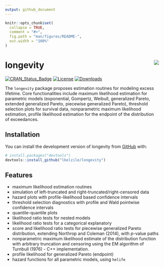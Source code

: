 ```yaml
---
output: github_document
---
```


<!-- README.md is generated from README.Rmd. Please edit that file -->

```r
knitr::opts_chunk$set(
  collapse = TRUE,
  comment = "#>",
  fig.path = "man/figures/README-",
  out.width = "100%"
)
```

# longevity <img src="man/figures/longevity_sticker.png" align="right"/>

<!-- badges: start -->

[![CRAN_Status_Badge](https://www.r-pkg.org/badges/version-last-release/longevity)](https://cran.r-project.org/package=longevity)
[![License](https://img.shields.io/badge/license-GPL%20%28%3E=%203%29-blue.svg?style=flat)](http://www.gnu.org/licenses/gpl-3.0.html)
[![Downloads](http://cranlogs.r-pkg.org/badges/longevity?color=brightgreen)](http://www.r-pkg.org/pkg/longevity)
<!-- badges: end -->

The `longevity` package proposes estimation routines for modeling excess lifetime. Core functionalities include maximum likelihood estimation for parametric models (exponential, Gompertz, Weibull, generalized Pareto, extended generalized Pareto, piecewise generalized Pareto), threshold selection plots for survival data, nonparametric maximum likelihood estimation, profile likelihood estimation for the endpoint of the distribution of exceedances.


## Installation

<!-- You can install the released version of longevity from [CRAN](https://CRAN.R-project.org) with: -->

<!-- ``` r -->
<!-- install.packages("longevity") -->
<!-- ``` -->

You can install the development version of longevity from [GitHub](https://github.com/) with:

``` r
# install.packages("devtools")
devtools::install_github("lbelzile/longevity")
```

 <!-- `devtools::build_readme()` is handy for this. You could also use GitHub Actions to re-render `README.Rmd` every time you push. An example workflow can be found here: <https://github.com/r-lib/actions/tree/master/examples>. -->


## Features

- maximum likelihood estimation routines
- simulation of left-truncated and right-truncated/right-censored data
- hazard plots with profile-likelihood based confidence intervals
- threshold selection diagnostics with profile and Wald pointwise confidence intervals
- quantile-quantile plots
- likelihood ratio tests for nested models
- likelihood ratio tests for a categorical explanatory
- score and likelihood ratio tests for piecewise generalized Pareto distribution, extending Northrop and Coleman (2014), with $p$-value paths
- nonparametric maximum likelihood estimate of the distribution function with arbitrary truncation and censoring using the EM algorithm of Turnbull (1976) - C++ implementation.
- profile likelihood for generalized Pareto (endpoint)
- hazard functions for all parametric models, using `helife`

